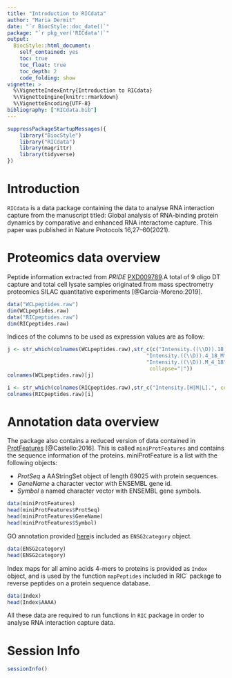 ```yaml
---
title: "Introduction to RICdata"
author: "Maria Dermit"
date: "`r BiocStyle::doc_date()`"
package: "`r pkg_ver('RICdata')`"
output: 
  BiocStyle::html_document:
    self_contained: yes
    toc: true
    toc_float: true
    toc_depth: 2
    code_folding: show
vignette: >
  %\VignetteIndexEntry{Introduction to RICdata}
  %\VignetteEngine{knitr::rmarkdown}
  %\VignetteEncoding{UTF-8} 
bibliography: ["RICdata.bib"]
---
```


```r
suppressPackageStartupMessages({
    library("BiocStyle")
    library("RICdata")
    library(magrittr)
    library(tidyverse)
})
```

# Introduction

`RICdata` is a data package containing the data to analyse RNA interaction 
capture from the manuscript titled: Global analysis of RNA-binding protein 
dynamics by comparative and enhanced RNA interactome capture. This paper was 
published in Nature Protocols 16,27–60(2021).

# Proteomics data overview

Peptide information extracted from
_PRIDE_ [PXD009789](https://www.ebi.ac.uk/pride/archive/projects/PXD009789).A 
total of 9 oligo DT capture and total cell lysate samples originated from mass 
spectrometry proteomics SILAC quantitative experiments [@Garcia-Moreno:2019].

```r
data("WCLpeptides.raw")
dim(WCLpeptides.raw)
data("RICpeptides.raw")
dim(RICpeptides.raw)
```

Indices of the columns to be used as expression values are as follow:
```r
j <- str_which(colnames(WCLpeptides.raw),str_c(c("Intensity.((\\D)).18_M_4",
                                             "Intensity.((\\D)).4_18_M",
                                             "Intensity.((\\D)).M_4_18"),
                                              collapse="|"))
colnames(WCLpeptides.raw)[j]

i <- str_which(colnames(RICpeptides.raw),str_c("Intensity.[H|M|L].", collapse="|"))
colnames(RICpeptides.raw)[i]
```

# Annotation data overview

The package also contains a reduced version of data contained in [ProtFeatures](https://www.huber.embl.de/users/befische/RBDmap/Rpackage/RBDmapHeLa.pdf)
[@Castello:2016]. This is  called `miniProtFeatures` and contains the sequence 
information of the proteins. 
miniProtFeature is a list with the following objects:

- _ProtSeq_  a AAStringSet object of length 69025 with protein sequences.
- _GeneName_ a character vector with ENSEMBL gene id.
- _Symbol_ a named character vector with ENSEMBL gene symbols.

```r
data(miniProtFeatures)
head(miniProtFeatures$ProtSeq)
head(miniProtFeatures$GeneName)
head(miniProtFeatures$Symbol)
```

GO annotation provided [here](https://www.huber.embl.de/users/befische/mRNAinteractome/Rpackage/index.html)is included as `ENSG2category` object. 

```r
data(ENSG2category)
head(ENSG2category)
```

Index maps for all amino acids 4-mers to proteins is provided as `Index` object, 
and is used by the function `mapPeptides` included in RIC` package to reverse
peptides on a protein sequence database.

```r
data(Index)
head(Index$AAAA)
```

All these data are required to run functions in `RIC` package in order to
analyse RNA interaction capture data.


# Session Info

```r
sessionInfo()
```

